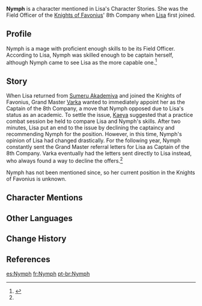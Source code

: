 {{Character Infobox
|type             = Mentioned
|realname         = 
|region           = Mondstadt

|affiliation      = Knights of Favonius
|title            = Field Officer of the 8th Company
}}
'''Nymph''' is a character mentioned in Lisa's Character Stories. She was the Field Officer of the [[Knights of Favonius]]' 8th Company when [[Lisa]] first joined.

==Profile==
Nymph is a mage with proficient enough skills to be its Field Officer. According to Lisa, Nymph was skilled enough to be captain herself, although Nymph came to see Lisa as the more capable one.<ref name="Lisa4">{{Ref/CS|Lisa|4}}</ref>

==Story==
When Lisa returned from [[Sumeru Akademiya]] and joined the Knights of Favonius, Grand Master [[Varka]] wanted to immediately appoint her as the Captain of the 8th Company, a move that Nymph opposed due to Lisa's status as an academic. To settle the issue, [[Kaeya]] suggested that a practice combat session be held to compare Lisa and Nymph's skills. After two minutes, Lisa put an end to the issue by declining the captaincy and recommending Nymph for the position. However, in this time, Nymph's opinion of Lisa had changed drastically. For the following year, Nymph constantly sent the Grand Master referral letters for Lisa as Captain of the 8th Company. Varka eventually had the letters sent directly to Lisa instead, who always found a way to decline the offers.<ref name="Lisa4" />

Nymph has not been mentioned since, so her current position in the Knights of Favonius is unknown.

==Character Mentions==
{{Character Mentions}}

==Other Languages==
{{Other Languages|default_hidden = 1
|en      = Nymph
|zhs     = 尼姆芙
|zhs_rm  = Nímǔfú
|zht     = 尼姆芙
|zht_rm  = Nímǔfú
|ja      = ニュンペー
|ja_rm   = Nyunpee
|ko      = 님프
|es      = Nymph
|fr      = Nymph
|ru      = Нимфу
|th      = Nymph
|vi      = Nymph
|de      = Nymph
|id      = Nymph
|pt      = Nymph
|tr      = Nymph
|it      = Nymph
}}

==Change History==
{{Change History|introduced=1.0}}

==References==
{{Reflist}}

[[es:Nymph]]
[[fr:Nymph]]
[[pt-br:Nymph]]